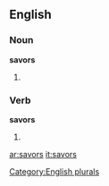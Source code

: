==English==

===Noun===
'''savors'''

# {{plural of |[[savor]]}}

===Verb===
'''savors'''

# {{third-person singular of|[[savor]]}}

[[Category:English plurals]]

[[ar:savors]]
[[it:savors]]